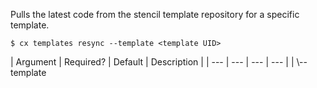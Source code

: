 Pulls the latest code from the stencil template repository for a specific template.

<Tabs >
<Tab label="Usage">

```shell
$ cx templates resync --template <template UID>
```
</Tab>
    
<Tab label="arguments">
| Argument | Required? | Default | Description |
|  ---  |  ---  |  ---  |  ---  |
| \--template <template UID>  | yes | — | The UID of the template that will be refreshed |
</Tab>
<Tab label="examples">

```shell
$ cx templates resync --template 'bt-2e0810a17c33ab35d7970ff330b1f916'
```

</Tab>
</Tabs>